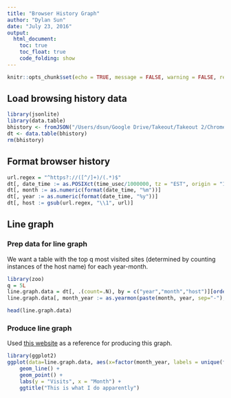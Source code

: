 ```yaml
---
title: "Browser History Graph"
author: "Dylan Sun"
date: "July 23, 2016"
output: 
  html_document:
    toc: true
    toc_float: true
    code_folding: show
---
```


```r
knitr::opts_chunk$set(echo = TRUE, message = FALSE, warning = FALSE, results = "hide")
```

## Load browsing history data

```r
library(jsonlite)
library(data.table)
bhistory <- fromJSON("/Users/dsun/Google Drive/Takeout/Takeout 2/Chrome/BrowserHistory.json")
dt <- data.table(bhistory)
rm(bhistory)
```

## Format browser history
```r
url.regex = "^https?://([^/]+)/(.*)$"
dt[, date_time := as.POSIXct(time_usec/1000000, tz = "EST", origin = "1970-01-01")]
dt[, month := as.numeric(format(date_time, "%m"))]
dt[, year := as.numeric(format(date_time, "%y"))]
dt[, host := gsub(url.regex, "\\1", url)]
```

## Line graph
### Prep data for line graph
We want a table with the top q most visited sites (determined by counting instances of the host name) for each year-month.
```r
library(zoo)
q = 5L
line.graph.data = dt[, .(count=.N), by = c("year","month","host")][order(year,month,-count)][, lapply(.SD, function(x) head(x, n=q)), by = c("year","month")]
line.graph.data[, month_year := as.yearmon(paste(month, year, sep="-"), "%m-%y")]
```
```r
head(line.graph.data)
```

### Produce line graph
Used [this website](http://www.cookbook-r.com/Graphs/Bar_and_line_graphs_(ggplot2)/) as a reference for producing this graph.
```r
library(ggplot2)
ggplot(data=line.graph.data, aes(x=factor(month_year, labels = unique(format(month_year, "%m-%y"))), y=count, group=host, color=host, label=host)) +
    geom_line() +
    geom_point() +
    labs(y = "Visits", x = "Month") + 
    ggtitle("This is what I do apparently")
```